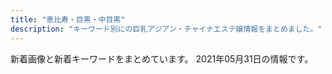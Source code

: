 ```yaml
---
title: "恵比寿・目黒・中目黒"
description: "キーワード別にの巨乳アジアン・チャイナエステ嬢情報をまとめました。"
---
```


新着画像と新着キーワードをまとめています。
2021年05月31日の情報です。

<DmmAffiliateIns />
<KeywordTable
  shops={
    [
    {
        "station": "JR\u76ee\u9ed2\u99c5\u6771\u53e3",
        "name": "\u91d1\u306e\u6708",
        "url": "http://kintsuki.este88.com/",
        "img_links": [
            "http://kintsuki.este88.com/gals/kana1.jpg",
            "http://kintsuki.este88.com/gals/rei1.jpg",
            "http://kintsuki.este88.com/gals/mika1.jpg",
            "http://kintsuki.este88.com/gals/yuyu1.jpg",
            "http://kintsuki.este88.com/images/r02.jpg",
            "http://kintsuki.este88.com/images/ph1.jpg",
            "http://kintsuki.este88.com/gals/rina1.jpg",
            "http://kintsuki.este88.com/images/r04.jpg",
            "http://kintsuki.este88.com/gals/kaori1.jpg",
            "http://kintsuki.este88.com/gals/koyuki1.jpg",
            "http://kintsuki.este88.com/gals/kixyoko1.jpg",
            "http://kintsuki.este88.com/gals/momo1.jpg",
            "http://kintsuki.este88.com/images/r01.jpg"
        ],
        "keywords": {}
    },
    {
        "url": "http://www.ourstarts.site/",
        "img_links": [
            "http://www.ourstarts.site/uploads/allimg/200729/1-200H9141912.jpg",
            "http://www.ourstarts.site/uploads/allimg/200729/1-200H9141213.jpg",
            "http://www.ourstarts.site/templets/default/picture/tel_contact.png",
            "http://www.ourstarts.site/uploads/200729/1-200H9141612609.jpg",
            "http://www.ourstarts.site/templets/default/images/t1.jpg",
            "http://www.ourstarts.site/templets/default/picture/staff.png",
            "http://www.ourstarts.site/templets/default/picture/right.png",
            "http://www.ourstarts.site/templets/default/picture/timg (1).png",
            "http://www.ourstarts.site/templets/default/picture/close.png",
            "http://www.ourstarts.site/templets/default/picture/head_tell.png",
            "http://www.ourstarts.site/uploads/200729/1-200H9140Q13E.jpg",
            "http://www.ourstarts.site/uploads/180917/1-1P91G6122J28.jpg",
            "http://www.ourstarts.site/uploads/allimg/200729/1-200H9141229.jpg",
            "http://www.ourstarts.site/uploads/200729/1-200H9140K5J4.jpg",
            "http://www.ourstarts.site/templets/default/picture/news.png",
            "http://www.ourstarts.site/templets/default/images/t3.jpg",
            "http://www.ourstarts.site/templets/default/images/t2.jpg",
            "http://www.ourstarts.site/templets/default/picture/foot_tel.png"
        ],
        "keywords": {},
        "station": "JR\u6075\u6bd4\u5bff\u99c5\u897f\u53e3",
        "name": "\u30cb\u30e3\u30fc\u30cb\u30e3\u30fc"
    },
    {
        "station": "JR\u6075\u6bd4\u5bff\u99c5\u897f\u53e3",
        "url": "http://www.himawari-aroma.xyz/",
        "img_links": [
            "http://www.himawari-aroma.xyz/images/staff/3/mayu.png",
            "http://www.himawari-aroma.xyz/images/shop/1.png",
            "http://www.himawari-aroma.xyz/images/staff/3/ami.png",
            "http://www.himawari-aroma.xyz/images/shop/4/2.jpg",
            "http://www.himawari-aroma.xyz/images/psd/off.jpg",
            "http://www.himawari-aroma.xyz/images/sys.jpg",
            "http://www.himawari-aroma.xyz/images/13.png",
            "http://www.himawari-aroma.xyz/images/shop/4/1.jpg"
        ],
        "keywords": {},
        "name": "\u3072\u307e\u308f\u308a"
    },
    {
        "name": "\u685c\u6e80\u958b",
        "keywords": {
            "E": 1,
            "86": 1,
            "C": 1
        },
        "url": "http://sakuram.jpest.net/",
        "img_links": [
            "http://sakuram.jpest.net/images/tel.png",
            "http://sakuram.jpest.net/images/acc.jpg",
            "http://sakuramadmin.jpest.net/uploads//2021052304205836-e1621743673429.jpeg",
            "http://sakuramadmin.jpest.net/uploads//2021051906122737-scaled-e1621404764474.jpeg",
            "http://sakuramadmin.jpest.net/uploads//2021051616283953-e1621182530874.jpeg",
            "http://sakuram.jpest.net/images/top.jpg",
            "http://sakuramadmin.jpest.net/uploads//2021031911065558-e1616152029628.jpeg",
            "http://sakuram.jpest.net/images/tit_sch.jpg",
            "http://sakuram.jpest.net/images/c3.jpg",
            "http://sakuram.jpest.net/images/c8.jpg",
            "http://sakuram.jpest.net/images/sp_tit_pro.jpg",
            "http://sakuram.jpest.net/images/c2.jpg",
            "http://sakuram.jpest.net/images/g0.jpg",
            "http://sakuram.jpest.net/images/c6.jpg",
            "http://sakuramadmin.jpest.net/uploads//2021051616285979-e1621182557998.jpeg",
            "http://sakuram.jpest.net/images/c9.jpg",
            "http://sakuram.jpest.net/images/c7.jpg",
            "http://sakuram.jpest.net/images/tit_staff.jpg",
            "http://sakuram.jpest.net/images/c5.jpg",
            "http://sakuramadmin.jpest.net/uploads//2021051404342418-e1620966876658.jpeg",
            "http://sakuram.jpest.net/images/c1.jpg",
            "http://sakuram.jpest.net/images/sp_tit_new.jpg",
            "http://sakuramadmin.jpest.net/uploads//2021031911082377-e1616152110616.jpeg",
            "http://sakuram.jpest.net/images/sp_tit_staff.jpg",
            "http://sakuram.jpest.net/images/sp_tit_massage.jpg",
            "http://sakuram.jpest.net/images/tit_new.jpg",
            "http://sakuramadmin.jpest.net/uploads//2021050608205136-e1620289297840.jpeg",
            "http://sakuramadmin.jpest.net/uploads//2021031911072093-e1616152076234.jpeg",
            "http://sakuram.jpest.net/images/sp_tit_pick.jpg",
            "http://sakuram.jpest.net/images/tit_massage.jpg",
            "http://sakuram.jpest.net/images/tit_pro.jpg",
            "http://sakuram.jpest.net/images/c4.jpg"
        ],
        "station": "JR\u6075\u6bd4\u5bff\u897f\u53e3"
    },
    {
        "name": "\u30d0\u30d9\u30eb",
        "station": "JR\u76ee\u9ed2\u99c5\u6771\u53e3",
        "url": "https://meguro-babel.com/",
        "keywords": {},
        "img_links": [
            "https://meguro-babel.com/images/room/photo03.jpg",
            "https://meguro-babel.com/girl/1.jpg",
            "https://meguro-babel.com/images/img_1.jpg",
            "https://meguro-babel.com/girl/7.jpg",
            "https://meguro-babel.com/girl/4.jpg",
            "https://meguro-babel.com/girl/15.jpg",
            "https://meguro-babel.com/images/topimg4.jpg",
            "https://meguro-babel.com/images/room/photo02.jpg",
            "https://meguro-babel.com/topics/img/145-1.jpg",
            "https://meguro-babel.com/images/room/photo01.jpg",
            "https://meguro-babel.com/girl/21.jpg",
            "https://meguro-babel.com/topics/img/157-1.jpg",
            "https://meguro-babel.com/girl/24.jpg",
            "https://meguro-babel.com/girl/9.jpg",
            "https://meguro-babel.com/girl/5.jpg",
            "https://meguro-babel.com/images/qr.jpg",
            "https://meguro-babel.com/images/room/photo04.jpg",
            "https://meguro-babel.com/girl/8.jpg",
            "https://meguro-babel.com/topics/img/156-1.jpg"
        ]
    },
    {
        "name": "Victoria\u30fb\u30d3\u30af\u30c8\u30ea\u30a2",
        "img_links": [
            "http://victoria.tyo.cm/images/room1.jpg",
            "http://victoria.tyo.cm/photos/sites/13/2020/02/2020020104570910.jpg",
            "http://victoria.tyo.cm/photos/sites/13/2020/02/2020021307433041.jpg",
            "http://victoria.tyo.cm/photos/sites/13/2019/12/2019120904521188.jpg",
            "http://victoria.tyo.cm/images/top.jpg",
            "http://victoria.tyo.cm/photos/sites/13/2019/02/2019021407162693.jpg",
            "http://victoria.tyo.cm/photos/sites/13/2019/01/2019012509534353.jpg",
            "http://victoria.tyo.cm/photos/sites/13/2019/01/2019011103510521.jpg",
            "http://victoria.tyo.cm/photos/sites/13/2020/01/2020012005552622.jpg",
            "http://victoria.tyo.cm/photos/sites/13/2018/12/2018122904422525.jpg",
            "http://victoria.tyo.cm/images/room4.jpg",
            "http://victoria.tyo.cm/images/room2.jpg",
            "http://victoria.tyo.cm/photos/sites/13/2018/12/2018122701570643.jpg",
            "http://victoria.tyo.cm/photos/sites/13/2019/08/2019080607062415.jpg",
            "http://victoria.tyo.cm/photos/sites/13/2020/01/2020011205500461.jpg",
            "http://victoria.tyo.cm/photos/sites/13/2019/01/2019010506292922.jpg",
            "http://victoria.tyo.cm/images/news.jpg",
            "http://victoria.tyo.cm/photos/sites/13/2020/10/2020100803550565.jpg",
            "http://victoria.tyo.cm/photos/sites/13/2020/01/2020012005552181.jpg",
            "http://victoria.tyo.cm/photos/sites/13/2019/12/2019120106181894.jpg",
            "http://victoria.tyo.cm/photos/sites/13/2019/01/2019010506293526.jpg",
            "http://victoria.tyo.cm/photos/sites/13/2018/12/2018121502493814.jpg",
            "http://victoria.tyo.cm/photos/sites/13/2018/12/2018121502493953.jpg",
            "http://victoria.tyo.cm/photos/sites/13/2020/02/202002030340133.jpg",
            "http://victoria.tyo.cm/photos/sites/13/2019/04/2019040304024424.jpg",
            "http://victoria.tyo.cm/images/pick.jpg",
            "https://www.a-side.com/ad/koko/include/banner/koko_125x125.png",
            "http://victoria.tyo.cm/photos/sites/13/2019/10/2019100904082968.jpg",
            "http://victoria.tyo.cm/photos/sites/13/2018/12/2018121502493879.jpg",
            "http://victoria.tyo.cm/photos/sites/13/2018/12/2018121502493847.jpg",
            "http://victoria.tyo.cm/photos/sites/13/2019/12/2019120406433710.jpg",
            "http://victoria.tyo.cm/photos/sites/13/2019/07/2019070206503156.jpg",
            "http://victoria.tyo.cm/images/mobile.jpg",
            "http://victoria.tyo.cm/photos/sites/13/2020/03/2020031904101259.jpg",
            "http://victoria.tyo.cm/photos/sites/13/2019/02/2019022703022355.jpg",
            "http://victoria.tyo.cm/images/face.jpg",
            "http://victoria.tyo.cm/photos/sites/13/2018/12/2018122701570616.jpg",
            "http://victoria.tyo.cm/photos/sites/13/2020/01/2020011104241542.jpg",
            "http://victoria.tyo.cm/photos/sites/13/2019/12/2019120904521737.jpg",
            "http://victoria.tyo.cm/images/s_staff.png",
            "http://victoria.tyo.cm/photos/sites/13/2019/06/2019061005275095.jpg",
            "http://victoria.tyo.cm/images/room3.jpg",
            "http://victoria.tyo.cm/photos/sites/13/2019/04/2019041807165826.jpg",
            "http://victoria.tyo.cm/photos/sites/13/2019/05/201905100639429.jpg",
            "http://victoria.tyo.cm/photos/sites/13/2019/02/2019021206543056.jpg",
            "http://victoria.tyo.cm/photos/sites/13/2021/02/2021021509575615.jpg",
            "http://victoria.tyo.cm/photos/sites/13/2019/01/2019012108071242.jpg",
            "http://victoria.tyo.cm/photos/sites/13/2019/10/2019101403232834.jpg",
            "http://victoria.tyo.cm/photos/sites/13/2019/01/2019012509505197.jpg"
        ],
        "station": "JR\u76ee\u9ed2\u99c5\u6771\u53e3",
        "url": "http://victoria.tyo.cm/",
        "keywords": {
            "83": 5,
            "89": 1,
            "87": 3,
            "D": 16,
            "82": 1,
            "E": 3,
            "86": 7,
            "C": 5,
            "F": 1,
            "93": 1,
            "85": 7,
            "G": 1
        }
    },
    {
        "keywords": {
            "E": 13,
            "D": 40,
            "85": 5,
            "88": 7,
            "87": 3,
            "C": 7,
            "86": 38
        },
        "img_links": [
            "http://iyashi-kokoro.info/i/img/st55.jpg",
            "http://iyashi-kokoro.info/i/img/st59.jpg",
            "http://iyashi-kokoro.info/img/s59.jpg",
            "http://iyashi-kokoro.info/img/s58.jpg",
            "http://iyashi-kokoro.info/i/img/st40.jpg",
            "http://iyashi-kokoro.info/i/img/st44.jpg",
            "http://iyashi-kokoro.info/i/img/s1.jpg",
            "http://iyashi-kokoro.info/i/img/st50.jpg",
            "http://iyashi-kokoro.info/i/img/st63.jpg",
            "http://iyashi-kokoro.info/i/img/st52.jpg",
            "http://iyashi-kokoro.info/img/st46.jpg",
            "http://iyashi-kokoro.info/i/img/st29.jpg",
            "http://iyashi-kokoro.info/img/st43.jpg",
            "http://iyashi-kokoro.info/img/st56.jpg",
            "http://iyashi-kokoro.info/i/img/r1.jpg",
            "http://iyashi-kokoro.info/img/s63.jpg",
            "http://iyashi-kokoro.info/i/img/st54.jpg",
            "http://iyashi-kokoro.info/img/st39.jpg",
            "http://iyashi-kokoro.info/img/botton.jpg",
            "http://iyashi-kokoro.info/i/img/st39.jpg",
            "http://iyashi-kokoro.info/img/st44.jpg",
            "http://iyashi-kokoro.info/img/st41.jpg",
            "http://iyashi-kokoro.info/img/s56.jpg",
            "http://iyashi-kokoro.info/img/s57.jpg",
            "http://iyashi-kokoro.info/i/img/st43.jpg",
            "http://iyashi-kokoro.info/img/st50.jpg",
            "http://iyashi-kokoro.info/i/img/st65.jpg",
            "http://iyashi-kokoro.info/i/img/st42.jpg",
            "http://iyashi-kokoro.info/i/img/st57.jpg",
            "http://iyashi-kokoro.info/img/mo.png",
            "http://iyashi-kokoro.info/img/st49.jpg",
            "http://iyashi-kokoro.info/img/st58.jpg",
            "http://iyashi-kokoro.info/img/st52.jpg",
            "http://iyashi-kokoro.info/i/img/s4.jpg",
            "http://iyashi-kokoro.info/i/img/st60.jpg",
            "http://iyashi-kokoro.info/i/img/st58.jpg",
            "http://iyashi-kokoro.info/i/img/st62.jpg",
            "http://iyashi-kokoro.info/img/cam.jpg",
            "http://iyashi-kokoro.info/i/img/r3.jpg",
            "http://iyashi-kokoro.info/img/st60.jpg",
            "http://iyashi-kokoro.info/img/s55.jpg",
            "http://iyashi-kokoro.info/img/st61.jpg",
            "http://iyashi-kokoro.info/i/img/st64.jpg",
            "http://iyashi-kokoro.info/img/s64.jpg",
            "http://iyashi-kokoro.info/i/img/st49.jpg",
            "http://iyashi-kokoro.info/img/fla.jpg",
            "http://iyashi-kokoro.info/img/st54.jpg",
            "http://iyashi-kokoro.info/i/img/st51.jpg",
            "http://iyashi-kokoro.info/i/img/r6.jpg",
            "http://iyashi-kokoro.info/img/st53.jpg",
            "http://iyashi-kokoro.info/img/s62.jpg",
            "http://iyashi-kokoro.info/img/st64.jpg",
            "http://iyashi-kokoro.info/i/img/s2.jpg",
            "http://iyashi-kokoro.info/img/st29.jpg",
            "http://iyashi-kokoro.info/i/img/r2.jpg",
            "http://iyashi-kokoro.info/img/s61.jpg",
            "http://iyashi-kokoro.info/img/st63.jpg",
            "http://iyashi-kokoro.info/img/st51.jpg",
            "http://iyashi-kokoro.info/i/img/s3.jpg",
            "http://iyashi-kokoro.info/img/st42.jpg",
            "http://iyashi-kokoro.info/img/st55.jpg",
            "http://iyashi-kokoro.info/img/s65.jpg",
            "http://iyashi-kokoro.info/img/st20.jpg",
            "http://iyashi-kokoro.info/img/st40.jpg",
            "http://iyashi-kokoro.info/i/img/st61.jpg",
            "http://iyashi-kokoro.info/i/img/st56.jpg",
            "http://iyashi-kokoro.info/i/img/st53.jpg",
            "http://iyashi-kokoro.info/img/s60.jpg",
            "http://iyashi-kokoro.info/img/s18.jpg",
            "http://iyashi-kokoro.info/img/st32.jpg",
            "http://iyashi-kokoro.info/img/st57.jpg",
            "http://iyashi-kokoro.info/i/img/r5.jpg",
            "http://iyashi-kokoro.info/i/img/st41.jpg",
            "http://iyashi-kokoro.info/i/img/st32.jpg",
            "http://iyashi-kokoro.info/img/st59.jpg",
            "http://iyashi-kokoro.info/i/img/r4.jpg",
            "http://iyashi-kokoro.info/img/s54.jpg",
            "http://iyashi-kokoro.info/img/st62.jpg",
            "http://iyashi-kokoro.info/img/st65.jpg",
            "http://iyashi-kokoro.info/i/img/st20.jpg"
        ],
        "station": "JR\u76ee\u9ed2\u99c5\u6771\u53e3",
        "name": "\u307f\u3086\u304d",
        "url": "http://iyashi-kokoro.info/"
    },
    {
        "img_links": [
            "http://hi-msg.com/tonton/images/staff_images/st1.jpg",
            "http://hi-msg.com/tonton/images/an_4_02.jpg",
            "http://hi-msg.com/tonton/images/r3.jpg",
            "http://hi-msg.com/tonton/images/an_4_01.jpg",
            "http://hi-msg.com/tonton/images/an_2_02.jpg",
            "http://hi-msg.com/tonton/images/slider/slide1s.png",
            "http://hi-msg.com/tonton/images/staff_images/st4.jpg",
            "http://hi-msg.com/tonton/images/r2.jpg",
            "http://hi-msg.com/tonton/images/staff_images/st5.jpg",
            "http://hi-msg.com/tonton/images/eve1.png",
            "http://hi-msg.com/tonton/images/staff_images/st3.jpg",
            "http://hi-msg.com/tonton/images/an_1_02.jpg",
            "http://hi-msg.com/tonton/images/r1.jpg",
            "http://hi-msg.com/tonton/images/r4.jpg",
            "http://hi-msg.com/tonton/images/an_6_01.jpg",
            "http://hi-msg.com/tonton/images/an_1_01.jpg",
            "http://hi-msg.com/tonton/images/an_2_01.jpg",
            "http://hi-msg.com/tonton/images/slider/slide3s.png",
            "http://hi-msg.com/tonton/images/slider/slide3.png",
            "http://hi-msg.com/tonton/images/sys1.jpg",
            "http://hi-msg.com/tonton/images/an_5_01.jpg",
            "http://hi-msg.com/tonton/images/index_01.jpg",
            "http://hi-msg.com/tonton/images/slider/slide2s.png",
            "http://hi-msg.com/tonton/images/index-1.jpg",
            "http://hi-msg.com/tonton/images/an_6_02.jpg",
            "http://hi-msg.com/tonton/images/staff_images/sl.png",
            "http://hi-msg.com/tonton/images/fbb.jpg",
            "http://hi-msg.com/tonton/images/qr.jpg",
            "http://hi-msg.com/tonton/images/index-2.jpg",
            "http://hi-msg.com/tonton/images/slider/slide1.png",
            "http://hi-msg.com/tonton/images/an_5_02.jpg",
            "http://hi-msg.com/tonton/images/an_3_02.jpg",
            "http://hi-msg.com/tonton/images/staff_images/st2.jpg",
            "http://hi-msg.com/tonton/images/an_3_01.jpg",
            "http://hi-msg.com/tonton/images/slider/slide2.png"
        ],
        "keywords": {
            "D": 19,
            "E": 5,
            "86": 17,
            "83": 7,
            "85": 7,
            "C": 7
        },
        "name": "\u30c8\u30f3\u30c8\u30f3",
        "url": "http://hi-msg.com/tonton/",
        "station": "JR\u6075\u6bd4\u5bff\u99c5\u897f\u53e3"
    },
    {
        "keywords": {
            "87": 4,
            "C": 1,
            "88": 1,
            "D": 5,
            "85": 1
        },
        "name": "Flower \uff5e\u30d5\u30e9\u30ef\u30fc\uff5e",
        "img_links": [
            "http://nakamegurofun.com/files/008fa9d.jpg",
            "http://nakamegurofun.com/files/0030964.jpg",
            "http://nakamegurofun.com/files/003-020964.jpg",
            "http://nakamegurofun.com/files/0020964.jpg",
            "http://nakamegurofun.com/images/s1.jpg",
            "http://nakamegurofun.com/files/002-030964.jpg",
            "http://nakamegurofun.com/images/s5.jpg",
            "http://nakamegurofun.com/images/tel.png",
            "http://nakamegurofun.com/images/shop/shop04.jpg",
            "http://nakamegurofun.com/images/xian.png",
            "http://nakamegurofun.com/files/0074f22.jpg",
            "http://nakamegurofun.com/files/003fa9d.jpg",
            "http://nakamegurofun.com/files/008-020964.jpg",
            "http://nakamegurofun.com/files/0050964.jpg",
            "http://nakamegurofun.com/images/zi_massage.png",
            "http://nakamegurofun.com/files/0060964.jpg",
            "http://nakamegurofun.com/images/shop/shop02.jpg",
            "http://nakamegurofun.com/files/005-030964.jpg",
            "http://nakamegurofun.com/files/0054f22.jpg",
            "http://nakamegurofun.com/files/0024f22.jpg",
            "http://nakamegurofun.com/files/007-020964.jpg",
            "http://nakamegurofun.com/images/s2.jpg",
            "http://nakamegurofun.com/images/zi_staff.png",
            "http://nakamegurofun.com/images/shop/shop03.jpg",
            "http://nakamegurofun.com/images/s4.jpg",
            "http://nakamegurofun.com/images/main_bottom.png",
            "http://nakamegurofun.com/files/005-020964.jpg",
            "http://nakamegurofun.com/files/006fa9d.jpg",
            "http://nakamegurofun.com/images/s3.jpg",
            "http://nakamegurofun.com/files/007-030964.jpg",
            "http://nakamegurofun.com/files/002fa9d.jpg",
            "http://nakamegurofun.com/images/infotiao1.jpg",
            "http://nakamegurofun.com/files/007fa9d.jpg",
            "http://nakamegurofun.com/files/003-030964.jpg",
            "http://nakamegurofun.com/files/006-030964.jpg",
            "http://nakamegurofun.com/images/service91a6.png",
            "http://nakamegurofun.com/files/0034f22.jpg",
            "http://nakamegurofun.com/files/002-020964.jpg",
            "http://nakamegurofun.com/files/0070964.jpg",
            "http://nakamegurofun.com/files/008-030964.jpg",
            "http://nakamegurofun.com/files/006-020964.jpg",
            "http://nakamegurofun.com/files/0064f22.jpg",
            "http://nakamegurofun.com/images/shop/shop01.jpg",
            "http://nakamegurofun.com/images/main_top.png",
            "http://nakamegurofun.com/files/0084f22.jpg",
            "http://nakamegurofun.com/files/005fa9d.jpg",
            "http://nakamegurofun.com/files/0080964.jpg"
        ],
        "station": "\u4e2d\u76ee\u9ed2\u99c5\u897f\u53e3",
        "url": "http://nakamegurofun.com/"
    },
    {
        "img_links": [
            "https://lumia.tokyo/images/therapist/th_rei.jpg",
            "https://lumia.tokyo/images/therapist/th_rin.jpg",
            "https://lumia.tokyo/images/slide/main_slide_campaign_sp.jpg",
            "https://lumia.tokyo/images/slide/new_open_sp.jpg",
            "https://lumia.tokyo/images/therapist/th_momo.jpg",
            "https://lumia.tokyo/images/therapist/th_mio.jpg",
            "https://lumia.tokyo/images/therapist/th_sora.jpg",
            "https://lumia.tokyo/images/therapist/th_yui.jpg",
            "https://lumia.tokyo/images/therapist/th_hana.jpg",
            "https://lumia.tokyo/images/therapist/th_hina.jpg",
            "https://lumia.tokyo/images/therapist/th_mio2.jpg",
            "https://lumia.tokyo/images/therapist/th_hina2.jpg"
        ],
        "station": "\u4e2d\u76ee\u9ed2\u99c5",
        "url": "https://lumia.tokyo/",
        "name": "Lumia\uff5e\u30eb\u30df\u30a2",
        "keywords": {
            "D": 6,
            "C": 10
        }
    },
    {
        "name": "OnlyOne",
        "url": "http://onlyone.tyo.cm/",
        "keywords": {
            "E": 2,
            "87": 3,
            "D": 17,
            "F": 1,
            "85": 6,
            "C": 3,
            "88": 3,
            "83": 3,
            "86": 7,
            "84": 1
        },
        "station": "JR\u76ee\u9ed2\u99c5\u897f\u53e3",
        "img_links": [
            "http://onlyone.tyo.cm/photos/sites/5/2021/03/2021030316101022.jpg",
            "http://onlyone.tyo.cm/photos/sites/5/2020/01/2020011412572423.jpg",
            "http://onlyone.tyo.cm/photos/sites/5/2019/11/2019112117013754.jpg",
            "http://onlyone.tyo.cm/images/top.png",
            "http://onlyone.tyo.cm/photos/sites/5/2020/09/2020090210405221.jpg",
            "http://onlyone.tyo.cm/photos/sites/5/2020/02/2020022610121615.jpg",
            "http://onlyone.tyo.cm/photos/sites/5/2021/03/2021030316101626.jpg",
            "http://onlyone.tyo.cm/photos/sites/5/2021/02/2021022515094363.jpg",
            "http://onlyone.tyo.cm/photos/sites/5/2019/11/2019110105152849.jpg",
            "http://onlyone.tyo.cm/photos/sites/5/2020/09/2020092510523998.jpg",
            "http://onlyone.tyo.cm/photos/sites/5/2020/09/2020092510523723.jpg",
            "http://onlyone.tyo.cm/photos/sites/5/2020/06/2020060815500896.jpg",
            "http://onlyone.tyo.cm/photos/sites/5/2019/07/2019071716092046.jpg",
            "http://onlyone.tyo.cm/photos/sites/5/2020/09/2020092510524025.jpg",
            "http://onlyone.tyo.cm/photos/sites/5/2019/12/2019121715483135.jpg",
            "http://onlyone.tyo.cm/photos/sites/5/2020/05/2020051419324761.jpg",
            "http://onlyone.tyo.cm/images/acc2.jpg",
            "http://onlyone.tyo.cm/photos/sites/5/2019/08/2019082610481667.jpg",
            "http://onlyone.tyo.cm/photos/sites/5/2020/07/2020070215334437.jpg",
            "http://onlyone.tyo.cm/photos/sites/5/2020/09/2020092617301564.jpg",
            "http://onlyone.tyo.cm/images/room3.jpg",
            "http://onlyone.tyo.cm/images/acc3.jpg",
            "http://onlyone.tyo.cm/photos/sites/5/2020/03/2020031716151746.jpg",
            "http://onlyone.tyo.cm/photos/sites/5/2019/07/201907171609201.jpg",
            "http://onlyone.tyo.cm/images/line.jpg",
            "http://onlyone.tyo.cm/photos/sites/5/2020/09/2020092218541894.jpg",
            "http://onlyone.tyo.cm/photos/sites/5/2021/02/2021021810240848.jpg",
            "http://onlyone.tyo.cm/photos/sites/5/2019/11/2019110105153240.jpg",
            "http://onlyone.tyo.cm/photos/sites/5/2019/07/2019070711031982.jpg",
            "http://onlyone.tyo.cm/images/acc1.jpg",
            "http://onlyone.tyo.cm/photos/sites/5/2021/02/202102181024101.jpg",
            "http://onlyone.tyo.cm/photos/sites/5/2021/02/202102201049167.jpg",
            "http://onlyone.tyo.cm/images/new.jpg",
            "http://onlyone.tyo.cm/images/s_staff.png",
            "http://onlyone.tyo.cm/photos/sites/5/2019/12/2019120510353312.jpg",
            "http://onlyone.tyo.cm/photos/sites/5/2019/05/2019050915292562.jpg",
            "http://onlyone.tyo.cm/photos/sites/5/2019/08/2019080815010066.jpg",
            "http://onlyone.tyo.cm/images/room4.jpg",
            "http://onlyone.tyo.cm/images/room2.jpg",
            "http://onlyone.tyo.cm/photos/sites/5/2019/07/2019070616424775.jpg",
            "http://onlyone.tyo.cm/photos/sites/5/2020/07/2020070217061815.jpg",
            "http://onlyone.tyo.cm/photos/sites/5/2019/05/2019052911352557.jpg",
            "http://onlyone.tyo.cm/photos/sites/5/2020/01/2020011413500417.jpg",
            "http://onlyone.tyo.cm/photos/sites/5/2021/05/2021050615551714.jpg",
            "http://onlyone.tyo.cm/images/room1.jpg",
            "http://onlyone.tyo.cm/photos/sites/5/2021/02/2021022216501749.jpg",
            "http://onlyone.tyo.cm/images/acc4.jpg"
        ]
    },
    {
        "url": "http://with-you.tyo.cm",
        "keywords": {
            "C": 28,
            "\u80f8": 2,
            "D": 13
        },
        "img_links": [
            "http://with-you.tyo.cm/images/s_recuit.jpg",
            "http://with-you.tyo.cm/photos/sites/6/2019/11/2019110107573374.jpg",
            "http://with-you.tyo.cm/photos/sites/6/2019/11/2019111915264046.jpg",
            "http://with-you.tyo.cm/photos/sites/6/2019/12/2019121017051599.jpg",
            "http://with-you.tyo.cm/photos/sites/6/2020/09/2020092511214697.jpg",
            "http://with-you.tyo.cm/photos/sites/6/2019/11/2019112517122617.jpg",
            "http://with-you.tyo.cm/photos/sites/6/2019/06/2019060510455732.jpg",
            "http://with-you.tyo.cm/photos/sites/6/2019/12/2019121017051597.jpg",
            "http://with-you.tyo.cm/photos/sites/6/2020/06/2020061515330329.jpg",
            "http://with-you.tyo.cm/photos/sites/6/2020/03/2020032714542799.jpg",
            "http://with-you.tyo.cm/images/top.png",
            "http://with-you.tyo.cm/photos/sites/6/2019/03/2019030615474648.jpg",
            "http://with-you.tyo.cm/photos/sites/6/2019/10/2019102716505281.jpg",
            "http://with-you.tyo.cm/photos/sites/6/2019/02/2019021818395644.jpg",
            "http://with-you.tyo.cm/photos/sites/6/2019/02/2019021818404723.jpg",
            "http://with-you.tyo.cm/photos/sites/6/2020/03/2020032714573892.jpg",
            "http://with-you.tyo.cm/photos/sites/6/2019/11/2019110108001772.jpg",
            "http://with-you.tyo.cm/photos/sites/6/2019/10/2019102716505124.jpg",
            "http://with-you.tyo.cm/photos/sites/6/2019/11/2019110806175734.jpg",
            "http://with-you.tyo.cm/photos/sites/6/2019/02/2019021816145119.jpg",
            "http://with-you.tyo.cm/photos/sites/6/2019/11/2019112916080552.jpg",
            "http://with-you.tyo.cm/images/s_pick.jpg",
            "http://with-you.tyo.cm/photos/sites/6/2019/02/2019021816155116.jpg",
            "http://with-you.tyo.cm/photos/sites/6/2019/12/2019121914290210.jpg",
            "http://with-you.tyo.cm/photos/sites/6/2019/11/2019110107572662.jpg",
            "http://with-you.tyo.cm/photos/sites/6/2019/11/2019112916075124.jpg",
            "http://with-you.tyo.cm/images/s_staff.jpg",
            "http://with-you.tyo.cm/photos/sites/6/2019/11/2019111915264240.jpg",
            "http://with-you.tyo.cm/photos/sites/6/2019/11/2019112214503286.jpg",
            "http://with-you.tyo.cm/images/s_news.jpg",
            "http://with-you.tyo.cm/photos/sites/6/2019/11/2019110606012817.jpg",
            "http://with-you.tyo.cm/photos/sites/6/2019/11/2019112517121980.jpg",
            "http://with-you.tyo.cm/photos/sites/6/2019/11/2019112214502832.jpg",
            "http://with-you.tyo.cm/photos/sites/6/2021/04/2021041715082929.jpg",
            "http://with-you.tyo.cm/photos/sites/6/2019/11/2019110806175615.jpg",
            "http://with-you.tyo.cm/photos/sites/6/2019/11/2019112916075813.jpg",
            "http://with-you.tyo.cm/photos/sites/6/2020/06/2020061515324852.jpg"
        ],
        "station": "JR\u76ee\u9ed2\u99c5\u6771\u53e3",
        "name": "With you\u30fb\u30a6\u30a3\u30ba\u30e6\u30fc"
    },
    {
        "url": "http://www.oasis.esjoho.com/",
        "name": "\u7652\u3057\u5bb6",
        "img_links": [
            "http://www.oasis.esjoho.com/files/002.jpg",
            "http://www.oasis.esjoho.com/img/ttl_info.png",
            "http://www.oasis.esjoho.com/files/001-02.jpg",
            "http://www.oasis.esjoho.com/img/ttl_news.png",
            "http://www.oasis.esjoho.com/img/pickup.jpg",
            "http://www.oasis.esjoho.com/img/tel.png",
            "http://www.oasis.esjoho.com/files/002-02.jpg",
            "http://www.oasis.esjoho.com/files/005.jpg",
            "http://www.oasis.esjoho.com/img/btn_blog.png",
            "http://www.oasis.esjoho.com/files/004.jpg",
            "http://www.oasis.esjoho.com/files/004-02.jpg",
            "http://www.oasis.esjoho.com/img/btn_side_mobile.jpg",
            "http://www.oasis.esjoho.com/files/005-02.jpg",
            "http://www.oasis.esjoho.com/files/001.jpg",
            "http://www.oasis.esjoho.com/img/goback.jpg"
        ],
        "keywords": {
            "C": 14,
            "87": 4,
            "86": 2,
            "D": 6,
            "85": 2
        },
        "station": "\u897f\u5c0f\u5c71\u99c5"
    },
    {
        "name": "Angel-\u30a8\u30f3\u30b8\u30a7\u30eb-",
        "url": "http://angel.jpn.cm/",
        "station": "JR\u76ee\u9ed2\u99c5\u6771\u53e3",
        "keywords": {
            "E": 2,
            "87": 2,
            "C": 12,
            "88": 1,
            "D": 5,
            "86": 3,
            "85": 1
        },
        "img_links": [
            "http://angel.jpn.cm/images/s_pick.png",
            "http://angel.jpn.cm/images/s_mobile.png",
            "http://angel.jpn.cm/images/girl-z1.jpg",
            "http://angel.jpn.cm/images/s_link.png",
            "http://angel.jpn.cm/photos/sites/3/2021/02/2021021714005240.jpg",
            "http://angel.jpn.cm/images/mobile.jpg",
            "http://angel.jpn.cm/photos/sites/3/2019/11/201911181407260.jpg",
            "http://angel.jpn.cm/images/s_staff.png",
            "http://angel.jpn.cm/images/top02.jpg",
            "http://angel.jpn.cm/photos/sites/3/2019/10/2019100910242499.jpg",
            "http://angel.jpn.cm/photos/sites/3/2019/12/2019122718552430.jpg",
            "http://angel.jpn.cm/images/top01.jpg",
            "http://angel.jpn.cm/images/s_news.png",
            "http://angel.jpn.cm/photos/sites/3/2019/11/2019111814073465.jpg",
            "http://angel.jpn.cm/images/nbj3.jpg",
            "http://angel.jpn.cm/images/girl-z2.jpg",
            "http://angel.jpn.cm/photos/sites/3/2019/12/2019122718552333.jpg",
            "http://angel.jpn.cm/photos/sites/3/2019/07/2019071213431954.jpg",
            "http://angel.jpn.cm/photos/sites/3/2021/02/2021022516024747.jpg",
            "http://angel.jpn.cm/photos/sites/3/2020/09/2020092511154515.jpg",
            "http://cdn.dino-es.com/images/logo/150x40DinoEs.png",
            "http://angel.jpn.cm/photos/sites/3/2020/06/2020061515170635.jpg",
            "http://angel.jpn.cm/photos/sites/3/2019/12/2019122718552413.jpg",
            "http://angel.jpn.cm/photos/sites/3/2019/07/2019071016030711.jpg"
        ]
    },
    {
        "name": "RelaCute \u30ea\u30e9\u30ad\u30e5\u30fc\u30c8",
        "url": "http://relacute.tyo.cm/",
        "station": "JR\u76ee\u9ed2\u99c5\u6771\u53e3",
        "keywords": {},
        "img_links": []
    }
]
}
/>
<DmmAffiliateScript />
